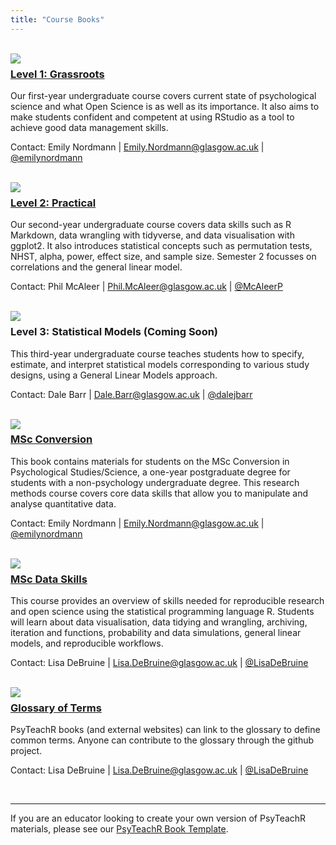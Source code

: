 ```yaml
---
title: "Course Books"
---
```


<style>
  br { clear: both; }
  a.logo {
    display: block;
    width: 25%;
    max-width: 150px;
    min-width: 50px;
    float: left;
    margin-right: 10px;
  }
</style>

<br><a class="logo" href="/ug1-practical/"><img src="img/L1.png"></a>

### [Level 1: Grassroots](/ug1-practical/)

Our first-year undergraduate course covers current state of psychological science and what Open Science is as well as its importance. It also aims to make students confident and competent at using RStudio as a tool to achieve good data management skills.

Contact: Emily Nordmann | 
<a href="mailto:Emily.Nordmann@glasgow.ac.uk?subject=PsyTeachR%20L1%20Book">Emily.Nordmann@glasgow.ac.uk</a> | 
[&commat;emilynordmann](https://twitter.com/emilynordmann)

<br><a class="logo" href="https://philmcaleer.github.io/ug2-practical/"><img src="img/L2.png"></a>

### [Level 2: Practical](https://philmcaleer.github.io/ug2-practical/)

Our second-year undergraduate course covers data skills such as R Markdown, data wrangling with tidyverse, and data visualisation with ggplot2. It also introduces statistical concepts such as permutation tests, NHST, alpha, power, effect size, and sample size. Semester 2 focusses on correlations and the general linear model.

Contact: Phil McAleer | 
<a href="mailto:Phil.McAleer@glasgow.ac.uk?subject=PsyTeachR%20L2%20Book">Phil.McAleer@glasgow.ac.uk</a> | 
[&commat;McAleerP](https://twitter.com/McAleerP)

<br><a class="logo" href="/ug3-stats/"><img class="logo" src="img/L3.png"></a>

### Level 3: Statistical Models (Coming Soon)

This third-year undergraduate course teaches students how to specify, estimate, and interpret statistical models corresponding to various study designs, using a General Linear Models approach.

Contact: Dale Barr | 
<a href="mailto:Dale.Barr@glasgow.ac.uk?subject=PsyTeachR%20L3%20Book">Dale.Barr@glasgow.ac.uk</a> | 
[&commat;dalejbarr](https://twitter.com/dalejbarr)

<br><a class="logo" href="/msc-conv-f2f/"><img  src="img/msc_conv.png"> 

### [MSc Conversion](/msc-conv-f2f/)

This book contains materials for students on the MSc Conversion in Psychological Studies/Science, a one-year postgraduate degree for students with a non-psychology undergraduate degree. This research methods course covers core data skills that allow you to manipulate and analyse quantitative data.

Contact: Emily Nordmann | 
<a href="mailto:Emily.Nordmann@glasgow.ac.uk?subject=PsyTeachR%20MSc%20Book">Emily.Nordmann@glasgow.ac.uk</a> | 
[&commat;emilynordmann](https://twitter.com/emilynordmann)

<br><a class="logo" href="/msc-data-skills/"><img  src="img/msc_ds.png"></a>

### [MSc Data Skills](/msc-data-skills/)

This course provides an overview of skills needed for reproducible research and open science using the statistical programming language R. Students will learn about data visualisation, data tidying and wrangling, archiving, iteration and functions, probability and data simulations, general linear models, and reproducible workflows.

Contact: Lisa DeBruine | 
<a href="mailto:Lisa.DeBruine@glasgow.ac.uk?subject=PsyTeachR%20MSc%20Book">Lisa.DeBruine@glasgow.ac.uk</a> | 
[&commat;LisaDeBruine](https://twitter.com/LisaDeBruine)

<br><a class="logo" href="/glossary/"><img class="logo" src="img/glossary.png"></a>

### [Glossary of Terms](/glossary/)

PsyTeachR books (and external websites) can link to the glossary to define common terms. Anyone can contribute to the glossary through the github project.

Contact: Lisa DeBruine | 
<a href="mailto:Lisa.DeBruine@glasgow.ac.uk?subject=PsyTeachR%20Glossary">Lisa.DeBruine@glasgow.ac.uk</a> | 
[&commat;LisaDeBruine](https://twitter.com/LisaDeBruine)

<br/><hr>If you are an educator looking to create your own version of PsyTeachR materials, please see our [PsyTeachR Book Template](https://psyteachr.github.io/book-template).
